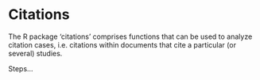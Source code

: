 # Citations
The R package 'citations' comprises functions that can be used to analyze citation cases, i.e. citations within documents that cite a particular (or several) studies.

Steps...
